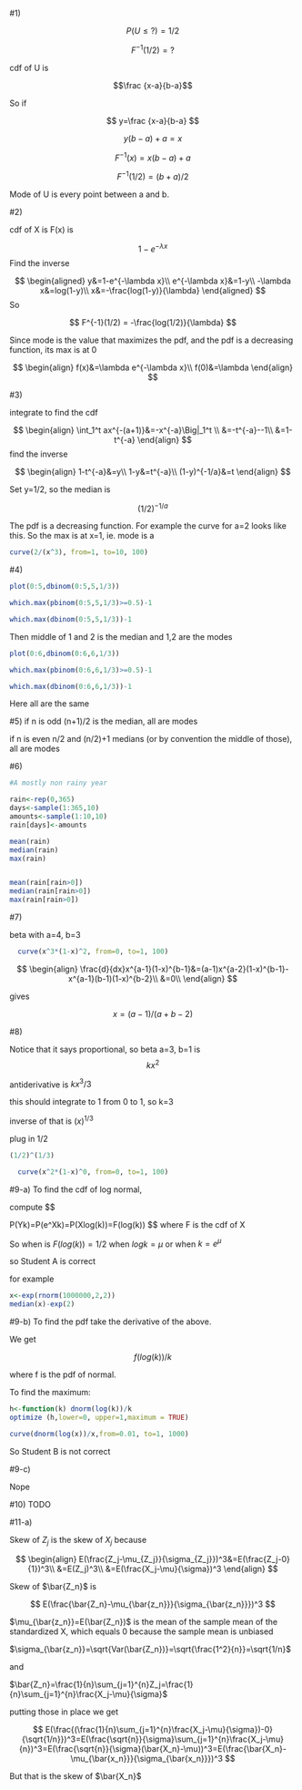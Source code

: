 #1)

$$P(U\le ?)=1/2$$

$$F^{-1}(1/2)=?$$


cdf of U is 

$$\frac {x-a}{b-a}$$

So if


$$
  y=\frac {x-a}{b-a}
$$

$$
  y(b-a)+a=x
$$

$$
  F^{-1}(x)=x(b-a)+a
$$

$$
  F^{-1}(1/2)=(b+a)/2
$$


Mode of U is every point between a and b.


#2)

cdf of X is F(x) is

$$
  1-e^{-\lambda x}
$$
Find the inverse

$$
  \begin{aligned}
    y&=1-e^{-\lambda x}\\
    e^{-\lambda x}&=1-y\\
    -\lambda x&=log(1-y)\\
    x&=-\frac{log(1-y)}{\lambda}
  \end{aligned}
$$
So

$$ F^{-1}(1/2) = -\frac{log(1/2)}{\lambda} $$

Since mode is the value that maximizes the pdf, and the pdf is a decreasing function, its max is at 0

$$
  \begin{align}
  f(x)&=\lambda e^{-\lambda x}\\
  f(0)&=\lambda
  \end{align}
$$

#3)

integrate to find the cdf

$$
  \begin{align}
  \int_1^t ax^{-(a+1)}&=-x^{-a}\Big|_1^t \\
  &=-t^{-a}--1\\
  &=1-t^{-a}
  \end{align}
$$
find the inverse

$$
  \begin{align}
    1-t^{-a}&=y\\
    1-y&=t^{-a}\\
    (1-y)^{-1/a}&=t
  \end{align}
$$

Set y=1/2, so the median is

$$
  (1/2)^{-1/a}
$$

The pdf is a decreasing function.
For example the curve for a=2 looks like this.
So the max is at x=1, ie. mode is a

```r
curve(2/(x^3), from=1, to=10, 100)
```

#4)

```r
plot(0:5,dbinom(0:5,5,1/3))

which.max(pbinom(0:5,5,1/3)>=0.5)-1

which.max(dbinom(0:5,5,1/3))-1
```

Then middle of 1 and 2 is the median
and 1,2 are the modes

```r
plot(0:6,dbinom(0:6,6,1/3))

which.max(pbinom(0:6,6,1/3)>=0.5)-1

which.max(dbinom(0:6,6,1/3))-1
```

Here all are the same

#5)
if n is odd (n+1)/2 is the median, all are modes

if n is even n/2 and (n/2)+1 medians (or by convention the middle of those), all are modes


#6)

```r
#A mostly non rainy year

rain<-rep(0,365)
days<-sample(1:365,10)
amounts<-sample(1:10,10)
rain[days]<-amounts

mean(rain)
median(rain)
max(rain)


mean(rain[rain>0])
median(rain[rain>0])
max(rain[rain>0])
```

#7)

beta with a=4, b=3

```r
  curve(x^3*(1-x)^2, from=0, to=1, 100)
```

$$
  \begin{align}
  \frac{d}{dx}x^{a-1}(1-x)^{b-1}&=(a-1)x^{a-2}(1-x)^{b-1}-x^{a-1}(b-1)(1-x)^{b-2}\\
  &=0\\
  \end{align}
$$

gives

$$
  x=(a-1)/(a+b-2)
$$

#8)

Notice that it says proportional, so beta a=3, b=1 is
$$
  kx^2
$$

antiderivative is $kx^3/3$

this should integrate to 1 from 0 to 1, so k=3

inverse of that is $(x)^{1/3}$

plug in 1/2

```r
(1/2)^(1/3)
```

```r
  curve(x^2*(1-x)^0, from=0, to=1, 100)
```

#9-a)
To find the cdf of log normal,

compute
$$
  
  P(Y\le k)=P(e^X\le k)=P(X\le log(k))=F(log(k))
$$
where F is the cdf of X

So when is $F(log(k))=1/2$
when $logk=\mu$
or when $k= e^{\mu}$

so Student A is correct

for example

```r
x<-exp(rnorm(1000000,2,2))
median(x)-exp(2)
```



#9-b)
To find the pdf take the derivative of the above.

We get 

$$
  f(log(k))/k
$$

where f is the pdf of normal.

To find the maximum:

```r
h<-function(k) dnorm(log(k))/k
optimize (h,lower=0, upper=1,maximum = TRUE)
```


```r
curve(dnorm(log(x))/x,from=0.01, to=1, 1000)
```

So Student B is not correct

#9-c)

Nope


#10) TODO

#11-a)

Skew of $Z_j$ is the skew of $X_j$ because

$$
  \begin{align}
  E(\frac{Z_j-\mu_{Z_j}}{\sigma_{Z_j}})^3&=E(\frac{Z_j-0}{1})^3\\
  &=E(Z_j)^3\\
  &=E(\frac{X_j-\mu}{\sigma})^3
  \end{align}
$$

Skew of $\bar{Z_n}$ is

$$
E(\frac{\bar{Z_n}-\mu_{\bar{z_n}}}{\sigma_{\bar{z_n}}})^3
$$

$\mu_{\bar{z_n}}=E(\bar{Z_n})$ is the mean of the sample mean of the standardized X, which equals 0 because the sample mean is unbiased

$\sigma_{\bar{z_n}}=\sqrt{Var(\bar{Z_n})}=\sqrt{\frac{1^2}{n}}=\sqrt{1/n}$

and

$\bar{Z_n}=\frac{1}{n}\sum_{j=1}^{n}Z_j=\frac{1}{n}\sum_{j=1}^{n}\frac{X_j-\mu}{\sigma}$

putting those in place we get

$$
E(\frac{(\frac{1}{n}\sum_{j=1}^{n}\frac{X_j-\mu}{\sigma})-0}{\sqrt{1/n}})^3=E(\frac{\sqrt{n}}{\sigma}\sum_{j=1}^{n}\frac{X_j-\mu}{n})^3=E(\frac{\sqrt{n}}{\sigma}(\bar{X_n}-\mu))^3=E(\frac{\bar{X_n}-\mu_{\bar{x_n}}}{\sigma_{\bar{x_n}}})^3
$$

But that is the skew of $\bar{X_n}$